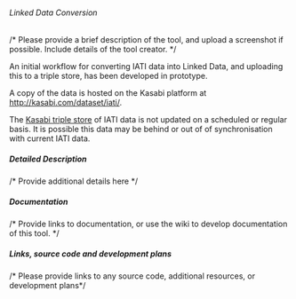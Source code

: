 ====== Linked Data Conversion ======
/* Please provide a brief description of the tool, and upload a screenshot if possible. Include details of the tool creator. */

An initial workflow for converting IATI data into Linked Data, and uploading this to a triple store, has been developed in prototype. 

A copy of the data is hosted on the Kasabi platform at [[http://kasabi.com/dataset/iati/]].

<note warning>
The [[http://kasabi.com/dataset/iati/|Kasabi triple store]] of IATI data is not updated on a scheduled or regular basis. It is possible this data may be behind or out of of synchronisation with current IATI data. 
</note>

===== Detailed Description =====
/* Provide additional details here */



===== Documentation =====
/* Provide links to documentation, or use the wiki to develop documentation of this tool. */


===== Links, source code and development plans =====
/* Please provide links to any source code, additional resources, or development plans*/